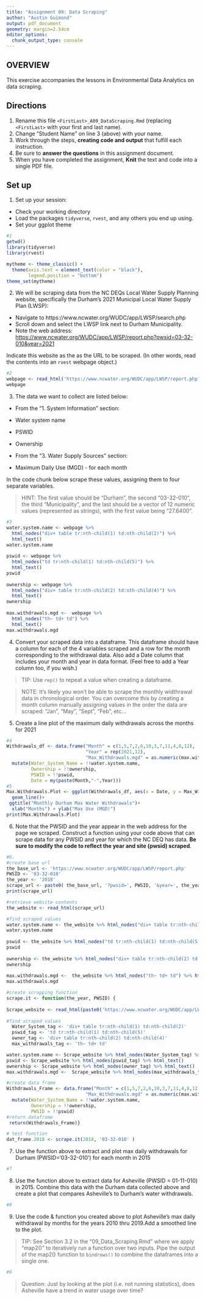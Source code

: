 ```yaml
---
title: "Assignment 09: Data Scraping"
author: "Austin Guimond"
output: pdf_document
geometry: margin=2.54cm
editor_options: 
  chunk_output_type: console
---
```


## OVERVIEW

This exercise accompanies the lessons in Environmental Data Analytics on data scraping. 

## Directions
1. Rename this file `<FirstLast>_A09_DataScraping.Rmd` (replacing `<FirstLast>` with your first and last name).
2. Change "Student Name" on line 3 (above) with your name.
3. Work through the steps, **creating code and output** that fulfill each instruction.
4. Be sure to **answer the questions** in this assignment document.
5. When you have completed the assignment, **Knit** the text and code into a single PDF file.


## Set up 
1. Set up your session:

* Check your working directory
* Load the packages `tidyverse`, `rvest`, and any others you end up using.
* Set your ggplot theme

```r
#1
getwd()
library(tidyverse)
library(rvest)

mytheme <- theme_classic() +
  theme(axis.text = element_text(color = "black"), 
        legend.position = "bottom")
theme_set(mytheme)

```

2. We will be scraping data from the NC DEQs Local Water Supply Planning website, specifically the Durham's 2021 Municipal Local Water Supply Plan (LWSP): 
 * Navigate to https://www.ncwater.org/WUDC/app/LWSP/search.php
 * Scroll down and select the LWSP link next to Durham Municipality. 
 * Note the web address: <https://www.ncwater.org/WUDC/app/LWSP/report.php?pwsid=03-32-010&year=2021>
 
Indicate this website as the as the URL to be scraped. (In other words, read the contents into an `rvest` webpage object.)

```r
#2
webpage <- read_html('https://www.ncwater.org/WUDC/app/LWSP/report.php?pwsid=03-32-010&year=2021')
webpage

```

3. The data we want to collect are listed below:

* From the "1. System Information" section:
 * Water system name
 * PSWID
 * Ownership
 
* From the "3. Water Supply Sources" section:
 * Maximum Daily Use (MGD) - for each month

In the code chunk below scrape these values, assigning them to four separate variables.

>HINT: The first value should be "Durham", the second "03-32-010", the third "Municipality", and the last should be a vector of 12 numeric values (represented as strings), with the first value being "27.6400".

```r
#3
water.system.name <- webpage %>% 
  html_nodes("div+ table tr:nth-child(1) td:nth-child(2)") %>% 
  html_text()
water.system.name
  
pswid <- webpage %>% 
  html_nodes("td tr:nth-child(1) td:nth-child(5)") %>% 
  html_text()
pswid
  
ownership <- webpage %>% 
  html_nodes("div+ table tr:nth-child(2) td:nth-child(4)") %>% 
  html_text()
ownership
  
max.withdrawals.mgd <-  webpage %>% 
  html_nodes("th~ td+ td") %>% 
  html_text()
max.withdrawals.mgd

```


4. Convert your scraped data into a dataframe. This dataframe should have a column for each of the 4 variables scraped and a row for the month corresponding to the withdrawal data. Also add a Date column that includes your month and year in data format. (Feel free to add a Year column too, if you wish.)

>TIP: Use `rep()` to repeat a value when creating a dataframe.

>NOTE: It's likely you won't be able to scrape the monthly widthrawal data in chronological order. You can overcome this by creating a month column manually assigning values in the order the data are scraped: "Jan", "May", "Sept", "Feb", etc...

5. Create a line plot of the maximum daily withdrawals across the months for 2021

```r
#4
Withdrawals_df <- data.frame("Month" = c(1,5,7,2,6,10,3,7,11,4,8,12),
                             "Year" = rep(2021,12),
                             "Max_Withdrawals.mgd" = as.numeric(max.withdrawals.ordered )) %>%
  mutate(Water_System_Name = !!water.system.name,
         Ownership = !!ownership,
         PSWID = !!pswid,
         Date = my(paste(Month,"-",Year)))
#5
Max.Withdrawals.Plot <- ggplot(Withdrawals_df, aes(x = Date, y = Max_Withdrawals.mgd)) +
  geom_line()+
 ggtitle("Monthly Durham Max Water Withdrawals")+
  xlab("Months") + ylab("Max Use (MGD)")
print(Max.Withdrawals.Plot)


```

6. Note that the PWSID and the year appear in the web address for the page we scraped. Construct a function using your code above that can scrape data for any PWSID and year for which the NC DEQ has data. **Be sure to modify the code to reflect the year and site (pwsid) scraped**.


```r
#6.
#create base url
the_base_url <- 'https://www.ncwater.org/WUDC/app/LWSP/report.php'
PWSID <- '03-32-010'
the_year <- '2018'
scrape_url <- paste0( the_base_url, '?pwsid=', PWSID, '&year=', the_year)
print(scrape_url)

#retrieve website contents
the_website <- read_html(scrape_url)

#find scraped values
water.system.name <- the_website %>% html_nodes("div+ table tr:nth-child(1) td:nth-child(2)") %>% html_text()
water.system.name
  
pswid <- the_website %>% html_nodes("td tr:nth-child(1) td:nth-child(5)") %>% html_text()
pswid
  
ownership <- the_website %>% html_nodes("div+ table tr:nth-child(2) td:nth-child(4)") %>% html_text()
ownership
  
max.withdrawals.mgd <-  the_website %>% html_nodes("th~ td+ td") %>% html_text()
max.withdrawals.mgd

#create scrapping function
scrape.it <- function(the_year, PWSID) {
  
Scrape_website <- read_html(paste0('https://www.ncwater.org/WUDC/app/LWSP/report.php', '?pwsid=', PWSID, '&year=', the_year))
    
#find scraped values
  Water_System_tag <- 'div+ table tr:nth-child(1) td:nth-child(2)'
  pswid_tag <- 'td tr:nth-child(1) td:nth-child(5)'
  owner_tag <- 'div+ table tr:nth-child(2) td:nth-child(4)'
  max_withdrawals_tag <- 'th~ td+ td'

water.system.name <- Scrape_website %>% html_nodes(Water_System_tag) %>% html_text()
pswid <- Scrape_website %>% html_nodes(pswid_tag) %>% html_text()
ownership <- Scrape_website %>% html_nodes(owner_tag) %>% html_text()
max.withdrawals.mgd <-  Scrape_website %>% html_nodes(max_withdrawals_tag) %>% html_text()

#create data frame
Withdrawals_Frame <- data.frame("Month" = c(1,5,7,2,6,10,3,7,11,4,8,12),
                             "Max_Withdrawals.mgd" = as.numeric(max.withdrawals.mgd )) %>%
  mutate(Water_System_Name = !!water.system.name,
         Ownership = !!ownership,
         PWSID = !!pswid)
#return dataframe
 return(Withdrawals_Frame)}

# test function
dat_frame.2018 <- scrape.it(2018, '03-32-010' )

```

7. Use the function above to extract and plot max daily withdrawals for Durham (PWSID='03-32-010') for each month in 2015

```r
#7


```

8. Use the function above to extract data for Asheville (PWSID = 01-11-010) in 2015. Combine this data with the Durham data collected above and create a plot that compares Asheville's to Durham's water withdrawals.

```r
#8


```


9. Use the code & function you created above to plot Asheville's max daily withdrawal by months for the years 2010 thru 2019.Add a smoothed line to the plot.

>TIP: See Section 3.2 in the "09_Data_Scraping.Rmd" where we apply "map2()" to iteratively run a function over two inputs. Pipe the output of the map2() function to `bindrows()` to combine the dataframes into a single one. 

```r
#9


```

>Question: Just by looking at the plot (i.e. not running statistics), does Asheville have a trend in water usage over time?